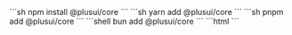 
<Tabs syncKey="installation">
  <TabItem label="npm">
```sh
npm install @plusui/core
```
  </TabItem>

  <TabItem label="yarn">
```sh
yarn add @plusui/core
```
  </TabItem>

  <TabItem label="pnpm">
```sh 
pnpm add @plusui/core
```
  </TabItem>

  <TabItem label="bun">
```shell
bun add @plusui/core
```
  </TabItem>

  <TabItem label="cdn">
```html
<link rel="stylesheet" href="https://cdn.jsdelivr.net/npm/@plusui/core/dist/style.css" />
<script type="module" src="https://cdn.jsdelivr.net/npm/@plusui/core/+esm"></script>
```
  </TabItem>
</Tabs>
